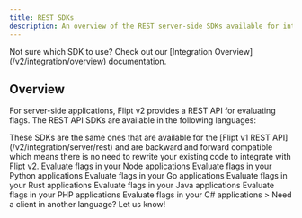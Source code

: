 ```yaml
---
title: REST SDKs
description: An overview of the REST server-side SDKs available for integrating with Flipt.
---
```


<Info>
  Not sure which SDK to use? Check out our [Integration
  Overview](/v2/integration/overview) documentation.
</Info>

## Overview

For server-side applications, Flipt v2 provides a REST API for evaluating flags. The REST API SDKs are available in the following languages:

<Tip>
  These SDKs are the same ones that are available for the [Flipt v1 REST
  API](/v2/integration/server/rest) and are backward and forward compatible
  which means there is no need to rewrite your existing code to integrate with
  Flipt v2.
</Tip>

<CardGroup cols={2}>
  <Card
    title="Node/TypeScript"
    href="https://github.com/flipt-io/flipt-server-sdks/tree/main/flipt-node"
    icon="node"
    color="#68a063"
  >
    Evaluate flags in your Node applications
  </Card>
  <Card
    href="https://github.com/flipt-io/flipt-server-sdks/tree/main/flipt-python"
    title="Python"
    icon="python"
    color="#4c8abe"
  >
    Evaluate flags in your Python applications
  </Card>
  <Card
    href="https://github.com/flipt-io/flipt/tree/main/sdk/go"
    title="Go"
    icon="golang"
    color="#00add8"
  >
    Evaluate flags in your Go applications
  </Card>
  <Card
    href="https://github.com/flipt-io/flipt-server-sdks/tree/main/flipt-rust"
    title="Rust"
    icon="rust"
    color="#cd412b"
  >
    Evaluate flags in your Rust applications
  </Card>
  <Card
    href="https://github.com/flipt-io/flipt-server-sdks/tree/main/flipt-java"
    title="Java"
    icon="java"
    color="#e41f23"
  >
    Evaluate flags in your Java applications
  </Card>
  <Card
    href="https://github.com/flipt-io/flipt-server-sdks/tree/main/flipt-php"
    title="PHP"
    icon="php"
    color="#4c8abe"
  >
    Evaluate flags in your PHP applications
  </Card>
  <Card
    href="https://github.com/flipt-io/flipt-server-sdks/tree/main/flipt-csharp"
    title="C#"
    icon="microsoft"
    color="#4c8abe"
  >
    Evaluate flags in your C# applications
  </Card>
  <Card
    href="https://github.com/flipt-io/flipt-server-sdks/issues/new?assignees=&labels=new-language&projects=&template=new_language.yml"
    title="Request a Client"
    icon="github"
    color="#000000"
  >
    > Need a client in another language? Let us know!
  </Card>
</CardGroup>
